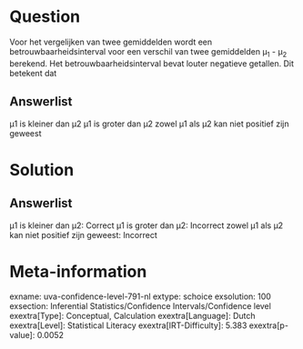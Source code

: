 Question
========

Voor het vergelijken van twee gemiddelden wordt een
betrouwbaarheidsinterval voor een verschil van twee gemiddelden μ~1~ -
μ~2~ berekend. Het betrouwbaarheidsinterval bevat louter negatieve
getallen. Dit betekent dat

Answerlist
----------

μ1 is kleiner dan μ2
μ1 is groter dan μ2
zowel μ1 als μ2 kan niet positief zijn geweest

Solution
========

Answerlist
----------

μ1 is kleiner dan μ2: Correct
μ1 is groter dan μ2: Incorrect
zowel μ1 als μ2 kan niet positief zijn geweest: Incorrect

Meta-information
================
exname: uva-confidence-level-791-nl
extype: schoice
exsolution: 100
exsection: Inferential Statistics/Confidence Intervals/Confidence level
exextra[Type]: Conceptual, Calculation
exextra[Language]: Dutch
exextra[Level]: Statistical Literacy
exextra[IRT-Difficulty]: 5.383
exextra[p-value]: 0.0052
